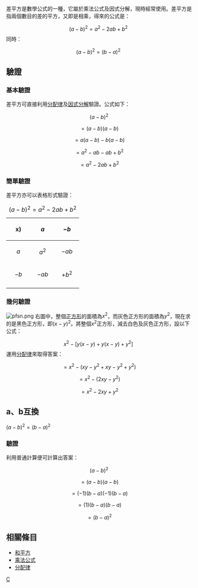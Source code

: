 {{不是|平方差}}
差平方是數學公式的一種，它屬於乘法公式及因式分解，現時經常使用。差平方是指兩個數目的差的平方，又即是相乘，得來的公式是：
:<math>(a-b)^2=a^2-2ab+b^2\,\!</math>
同時：
:<math>(a-b)^2 = (b-a)^2\,\!</math>
==驗證==
===基本驗證===
差平方可直接利用[[分配律|分配律]]及[[因式分解|因式分解]]驗證。公式如下：
:<math>(a-b)^2</math>
:<math>=(a-b)(a-b)</math>
:<math>=a(a-b)-b(a-b)</math>
:<math>=a^2-ab-ab+b^2</math>
:<math>=a^2-2ab+b^2</math>

===簡單驗證===
差平方亦可以表格形式驗證：
{| class="wikitable" valign="center"
|+ <math>(a-b)^2=a^2-2ab+b^2</math>
! width="50" align="center"| x)
! width="50" align="center"| <math>a</math>
! width="50" align="center"| <math>-b</math>
|-
! align="center"| <math>a</math>
|align="center" | <math>a^2</math>
|align="center" | <math>-ab</math>
|-
! align="center"| <math>-b</math>
|align="center" | <math>-ab</math>
|align="center" | <math>+b^2</math>
|-
|}
===幾何驗證===
[[File:pfsn.png|right]]
右圖中，整個[[正方形|正方形]]的面積為<math>x^2</math>，而灰色正方形的面積為<math>y^2</math>，現在求的是黑色正方形，即<math>(x-y)^2</math>。將整個<math>x^2</math>正方形，減去白色及灰色正方形，設以下公式：
:<math>x^2 - \left[y(x-y)+y(x-y)+y^2\right]\,\!</math>
運用[[分配律|分配律]]來取得答案：
:<math>=x^2 - (xy - y^2 + xy -y^2 + y^2)</math>
:<math>=x^2 - (2xy - y^2)</math>
:<math>=x^2 - 2xy + y^2</math>
==a、b互換==
<math>(a-b)^2 = (b-a)^2\,\!</math>
===驗證===
利用普通計算便可計算出答案：
:<math>(a-b)^2</math>
:<math>=(a-b)(a-b)</math>
:<math>=(-1)(b-a)(-1)(b-a)</math>
:<math>=(1)(b-a)(b-a)</math>
:<math>=(b-a)^2</math>

==相關條目==
*[[和平方|和平方]]
*[[乘法公式|乘法公式]]
*[[分配律|分配律]]
{{Basic identity}}
[[Category:初等代数|C]]